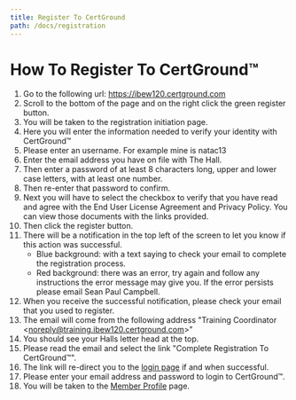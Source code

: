 ```yaml
---
title: Register To CertGround
path: /docs/registration
---
```


# How To Register To CertGround&trade;

1. Go to the following url: https://ibew120.certground.com
2. Scroll to the bottom of the page and on the right click the green register button.
3. You will be taken to the registration initiation page.
4. Here you will enter the information needed to verify your identity with CertGround™
5. Please enter an username. For example mine is natac13
6. Enter the email address you have on file with The Hall.
7. Then enter a password of at least 8 characters long, upper and lower case letters, with at least one number.
8. Then re-enter that password to confirm.
9. Next you will have to select the checkbox to verify that you have read and agree with the End User License Agreement and Privacy Policy. You can view those documents with the links provided.
10. Then click the register button.
11. There will be a notification in the top left of the screen to let you know if this action was successful.
    - Blue background: with a text saying to check your email to complete the registration process.
    - Red background: there was an error, try again and follow any instructions the error message may give you. If the error persists please email Sean Paul Campbell.
12. When you receive the successful notification, please check your email that you used to register.
13. The email will come from the following address "Training Coordinator &lt;noreply@training.ibew120.certground.com&gt;"
14. You should see your Halls letter head at the top.
15. Please read the email and select the link "Complete Registration To CertGround™".
16. The link will re-direct you to the [login page](https://ibew120.certground.com/login) if and when successful.
17. Please enter your email address and password to login to CertGround™.
18. You will be taken to the <a href="/docs-member-profile">Member Profile</a> page.
